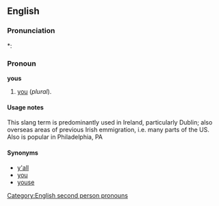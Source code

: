 ==English==

===Pronunciation===
*: {{rhymes|uːz}}

===Pronoun===
'''yous'''

# {{slang}} [[you]] (''plural'').<!--is this a subject or object pronoun?-->
<!--similar to "you-uns" in the Southern US. Slang.-->

====Usage notes====
This slang term is predominantly used in Ireland, particularly Dublin; also overseas areas of previous Irish emmigration, i.e. many parts of the US.  Also is popular in Philadelphia, PA

====Synonyms====
* [[y'all]]<!--southern USA-->
* [[you]]<!--normal, works for similar and plural; once worked only for plural-->
* [[youse]]<!--Australia, possibly low class??-->

[[Category:English second person pronouns]]
